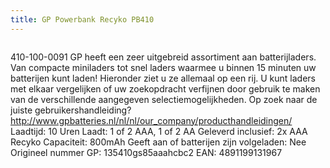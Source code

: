 ```yaml
---
title: GP Powerbank Recyko PB410
---
```



<Image src={imageProduct} width={imageProduct.width} alt="" />


410-100-0091
GP heeft een zeer uitgebreid assortiment aan batterijladers. Van compacte miniladers tot snel laders waarmee u binnen 15 minuten uw batterijen kunt laden! Hieronder ziet u ze allemaal op een rij. U kunt laders met elkaar vergelijken of uw zoekopdracht verfijnen door gebruik te maken van de verschillende aangegeven selectiemogelijkheden.
Op zoek naar de juiste gebruikershandleiding?
<a href="http://www.gpbatteries.nl/nl/nl/our_company/producthandleidingen/">http://www.gpbatteries.nl/nl/nl/our_company/producthandleidingen/</a>
Laadtijd: 10 Uren
Laadt: 1 of 2 AAA, 1 of 2 AA
Geleverd inclusief: 2x AAA Recyko
Capaciteit: 800mAh
Geeft aan of batterijen zijn volgeladen: Nee
Origineel nummer GP: 135410gs85aaahcbc2
EAN: 4891199131967

